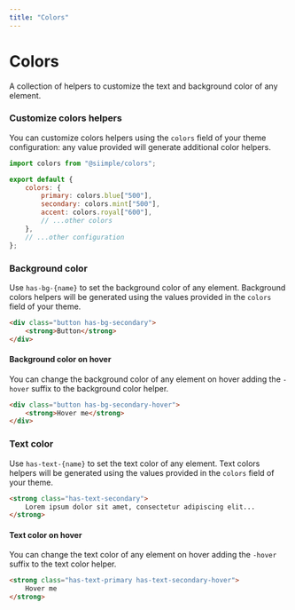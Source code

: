```yaml
---
title: "Colors"
---
```


# Colors

A collection of helpers to customize the text and background color of any element. 

### Customize colors helpers

You can customize colors helpers using the `colors` field of your theme configuration: any value provided will generate additional color helpers.

```js title=siimple.config.js
import colors from "@siimple/colors";

export default {
    colors: {
        primary: colors.blue["500"],
        secondary: colors.mint["500"],
        accent: colors.royal["600"],
        // ...other colors
    },
    // ...other configuration
};
```

### Background color

Use `has-bg-{name}` to set the background color of any element. Background colors helpers will be generated using the values provided in the `colors` field of your theme. 

```html live=true align=center
<div class="button has-bg-secondary">
    <strong>Button</strong>
</div>
```

#### Background color on hover

You can change the background color of any element on hover adding the `-hover` suffix to the background color helper.

```html live=true align=center
<div class="button has-bg-secondary-hover">
    <strong>Hover me</strong>
</div>
```

### Text color

Use `has-text-{name}` to set the text color of any element. Text colors helpers will be generated using the values provided in the `colors` field of your theme. 

```html live=true align=center
<strong class="has-text-secondary">
    Lorem ipsum dolor sit amet, consectetur adipiscing elit...
</strong>
```

#### Text color on hover

You can change the text color of any element on hover adding the `-hover` suffix to the text color helper.

```html live=true align=center
<strong class="has-text-primary has-text-secondary-hover">
    Hover me
</strong>
```
